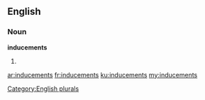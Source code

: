 ==English==

===Noun===
'''inducements'''

# {{plural of|inducement}}

[[Category:English plurals]]

[[ar:inducements]]
[[fr:inducements]]
[[ku:inducements]]
[[my:inducements]]